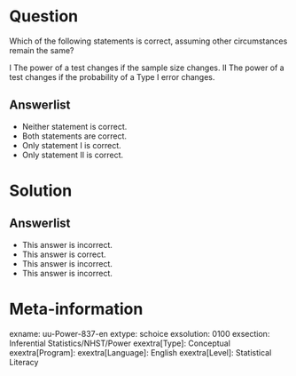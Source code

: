 Question
========
  
Which of the following statements is correct, assuming other circumstances remain the same?

I The power of a test changes if the sample size changes. II The power of a test changes if the probability of a Type I error changes.

  
Answerlist
----------
* Neither statement is correct.
* Both statements are correct.
* Only statement I is correct.
* Only statement II is correct.

Solution
========

Answerlist
----------
* This answer is incorrect.
* This answer is correct.
* This answer is incorrect.
* This answer is incorrect.

Meta-information
================
exname: uu-Power-837-en
extype: schoice
exsolution: 0100
exsection: Inferential Statistics/NHST/Power
exextra[Type]: Conceptual
exextra[Program]: 
exextra[Language]: English
exextra[Level]: Statistical Literacy
